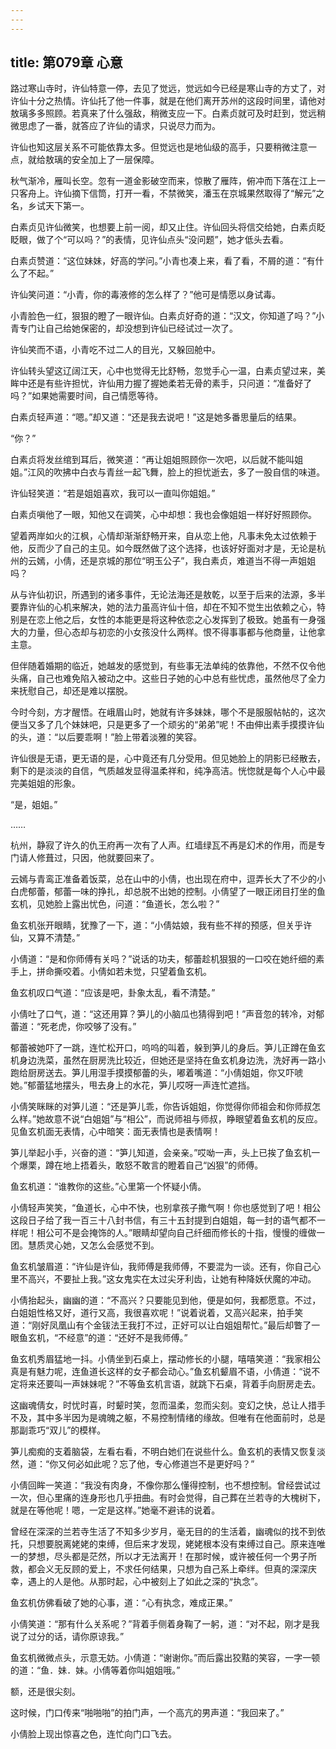 ```yaml
---
---
---
```

title: 第079章 心意
---





路过寒山寺时，许仙特意一停，去见了觉远，觉远如今已经是寒山寺的方丈了，对许仙十分之热情。许仙托了他一件事，就是在他们离开苏州的这段时间里，请他对敖璃多多照顾。若真来了什么强敌，稍微支应一下。白素贞就可及时赶到，觉远稍微思虑了一番，就答应了许仙的请求，只说尽力而为。

许仙也知这层关系不可能依靠太多。但觉远也是地仙级的高手，只要稍微注意一点，就给敖璃的安全加上了一层保障。

秋气渐冷，雁叫长空。忽有一道金影破空而来，惊散了雁阵，俯冲而下落在江上一只客舟上。许仙摘下信筒，打开一看，不禁微笑，潘玉在京城果然取得了“解元”之名，乡试天下第一。

白素贞见许仙微笑，也想要上前一阅，却又止住。许仙回头将信交给她，白素贞眨眨眼，做了个“可以吗？”的表情，见许仙点头“没问题”，她才低头去看。

白素贞赞道：“这位妹妹，好高的学问。”小青也凑上来，看了看，不屑的道：“有什么了不起。”

许仙笑问道：“小青，你的毒液修的怎么样了？”他可是情愿以身试毒。

小青脸色一红，狠狠的瞪了一眼许仙。白素贞好奇的道：“汉文，你知道了吗？”小青专门让自己给她保密的，却没想到许仙已经试过一次了。

许仙笑而不语，小青吃不过二人的目光，又躲回舱中。

许仙转头望这辽阔江天，心中也觉得无比舒畅，忽觉手心一温，白素贞望过来，美眸中还是有些许担忧，许仙用力握了握她柔若无骨的素手，只问道：“准备好了吗？”如果她需要时间，自己情愿等待。

白素贞轻声道：“嗯。”却又道：“还是我去说吧！”这是她多番思量后的结果。

“你？”

白素贞将发丝绾到耳后，微笑道：“再让姐姐照顾你一次吧，以后就不能叫姐姐。”江风的吹拂中白衣与青丝一起飞舞，脸上的担忧逝去，多了一股自信的味道。

许仙轻笑道：“若是姐姐喜欢，我可以一直叫你姐姐。”

白素贞嗔他了一眼，知他又在调笑，心中却想：我也会像姐姐一样好好照顾你。

望着两岸如火的江枫，心情却渐渐舒畅开来，自从恋上他，凡事未免太过依赖于他，反而少了自己的主见。如今既然做了这个选择，也该好好面对才是，无论是杭州的云嫣，小倩，还是京城的那位“明玉公子”，我白素贞，难道当不得一声姐姐吗？

从与许仙初识，所遇到的诸多事件，无论法海还是敖乾，以至于后来的法源，多半要靠许仙的心机来解决，她的法力虽高许仙十倍，却在不知不觉生出依赖之心，特别是在恋上他之后，女性的本能更是将这种依恋之心发挥到了极致。她虽有一身强大的力量，但心态却与初恋的小女孩没什么两样。恨不得事事都与他商量，让他拿主意。

但伴随着婚期的临近，她越发的感觉到，有些事无法单纯的依靠他，不然不仅令他头痛，自己也难免陷入被动之中。这些日子她的心中总有些忧虑，虽然他尽了全力来抚慰自己，却还是难以摆脱。

今时今刻，方才醒悟。在峨眉山时，她就有许多妹妹，哪个不是服服帖帖的，这次便当又多了几个妹妹吧，只是更多了一个顽劣的“弟弟”呢！不由伸出素手摸摸许仙的头，道：“以后要乖啊！”脸上带着淡雅的笑容。

许仙很是无语，更无语的是，心中竟还有几分受用。但见她脸上的阴影已经散去，剩下的是淡淡的自信，气质越发显得温柔祥和，纯净高洁。恍惚就是每个人心中最完美姐姐的形象。

“是，姐姐。”

……

杭州，静寂了许久的仇王府再一次有了人声。红墙绿瓦不再是幻术的作用，而是专门请人修葺过，只因，他就要回来了。

云嫣与青鸾正准备着饭菜，总在山中的小倩，也出现在府中，逗弄长大了不少的小白虎郁蕾，郁蕾一味的挣扎，却总脱不出她的控制。小倩望了一眼正闭目打坐的鱼玄机，见她脸上露出忧色，问道：“鱼道长，怎么啦？”

鱼玄机张开眼睛，犹豫了一下，道：“小倩姑娘，我有些不祥的预感，但关乎许仙，又算不清楚。”

小倩道：“是和你师傅有关吗？”说话的功夫，郁蕾趁机狠狠的一口咬在她纤细的素手上，拼命撕咬着。小倩如若未觉，只望着鱼玄机。

鱼玄机叹口气道：“应该是吧，卦象太乱，看不清楚。”

小倩吐了口气，道：“这还用算？笋儿的小脑瓜也猜得到吧！”声音忽的转冷，对郁蕾道：“死老虎，你咬够了没有。”

郁蕾被她吓了一跳，连忙松开口，呜呜的叫着，躲到笋儿的身后。笋儿正蹲在鱼玄机身边洗菜，虽然在厨房洗比较近，但她还是坚持在鱼玄机身边洗，洗好再一路小跑给厨房送去。笋儿用湿手摸摸郁蕾的头，嘟着嘴道：“小倩姐姐，你又吓唬她。”郁蕾猛地摆头，甩去身上的水花，笋儿哎呀一声连忙遮挡。

小倩笑眯眯的对笋儿道：“还是笋儿乖，你告诉姐姐，你觉得你师祖会和你师叔怎么样。”她故意不说“白姐姐”与“相公”，而说师祖与师叔，睁眼望着鱼玄机的反应。见鱼玄机面无表情，心中暗笑：面无表情也是表情啊！

笋儿举起小手，兴奋的道：“笋儿知道，会亲亲。”哎呦一声，头上已挨了鱼玄机一个爆栗，蹲在地上捂着头，敢怒不敢言的瞪着自己“凶狠”的师傅。

鱼玄机道：“谁教你的这些。”心里第一个怀疑小倩。

小倩轻声笑笑，“鱼道长，心中不快，也别拿孩子撒气啊！你也感觉到了吧！相公这段日子给了我一百三十八封书信，有三十五封提到白姐姐，每一封的语气都不一样呢！相公可不是会掩饰的人。”眼睛却望向自己纤细而修长的十指，慢慢的缠做一团。慧质灵心她，又怎么会感觉不到。

鱼玄机皱眉道：“许仙是许仙，我师傅是我师傅，不要混为一谈。还有，你自己心里不高兴，不要扯上我。”这女鬼实在太过尖牙利齿，让她有种降妖伏魔的冲动。

小倩抬起头，幽幽的道：“不高兴？只要能见到他，便是如何，我都愿意。不过，白姐姐性格又好，道行又高，我很喜欢呢！”说着说着，又高兴起来，拍手笑道：“刚好凤凰山有个金钹法王我打不过，正好可以让白姐姐帮忙。”最后却瞥了一眼鱼玄机，“不经意”的道：“还好不是我师傅。”

鱼玄机秀眉猛地一抖。小倩坐到石桌上，摆动修长的小腿，嘻嘻笑道：“我家相公真是有魅力呢，连鱼道长这样的女子都会动心。”鱼玄机颦眉不语，小倩道：“说不定将来还要叫一声妹妹呢？”不等鱼玄机言语，就跳下石桌，背着手向厨房走去。

这幽魂倩女，时忧时喜，时颦时笑，忽而温柔，忽而尖刻。变幻之快，总让人措手不及，其中多半因为是魂魄之躯，不易控制情绪的缘故。但唯有在他面前时，总是那副乖巧“双儿”的模样。

笋儿痴痴的支着脑袋，左看右看，不明白她们在说些什么。鱼玄机的表情又恢复淡然，道：“你又何必如此呢？忘了他，专心修道岂不是更好吗？”

小倩回眸一笑道：“我没有肉身，不像你那么懂得控制，也不想控制。曾经尝试过一次，但心里痛的连身形也几乎扭曲。有时会觉得，自己葬在兰若寺的大槐树下，就是在等他呢！嗯，一定是这样。”她毫不避讳的说着。

曾经在深深的兰若寺生活了不知多少岁月，毫无目的的生活着，幽魂似的找不到依托，只想要脱离姥姥的束缚，但后来才发现，姥姥根本没有束缚过自己。原来连唯一的梦想，尽头都是茫然，所以才无法离开！在那时候，或许被任何一个男子所救，都会义无反顾的爱上，不求任何结果，只想为自己系上牵绊。但真的深深庆幸，遇上的人是他。从那时起，心中被刻上了如此之深的“执念”。

鱼玄机仿佛看破了她的心事，道：“心有执念，难成正果。”

小倩笑道：“那有什么关系呢？”背着手侧着身鞠了一躬，道：“对不起，刚才是我说了过分的话，请你原谅我。”

鱼玄机微微点头，示意无妨。小倩道：“谢谢你。”而后露出狡黠的笑容，一字一顿的道：“鱼．妹．妹。小倩等着你叫姐姐哦。”

额，还是很尖刻。

这时候，门口传来“啪啪啪”的拍门声，一个高亢的男声道：“我回来了。”

小倩脸上现出惊喜之色，连忙向门口飞去。